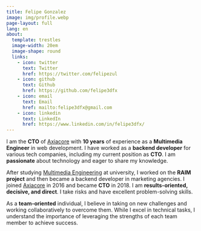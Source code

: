 ```yaml
---
title: Felipe Gonzalez
image: img/profile.webp
page-layout: full
lang: en
about:
  template: trestles
  image-width: 20em
  image-shape: round
  links:
    - icon: twitter
      text: Twitter
      href: https://twitter.com/felipezul
    - icon: github
      text: Github
      href: https://github.com/felipe3dfx
    - icon: email
      text: Email
      href: mailto:felipe3dfx@gmail.com
    - icon: linkedin
      text: LinkedIn
      href: https://www.linkedin.com/in/felipe3dfx/
---
```


I am the **CTO** of [Axiacore](https://axiacore.com) with **10 years** of experience as a **Multimedia Engineer** in web development. I have worked as a **backend developer** for various tech companies, including my current position as **CTO**. I am **passionate** about technology and eager to share my knowledge.

After studying [Multimedia Engineering](https://www.umng.edu.co/programas/pregrados/ingenieria-multimedia) at university, I worked on the **RAIM project** and then became a backend developer in marketing agencies. I joined [Axiacore](https://axiacore.com) in 2016 and became **CTO** in 2018. I am **results-oriented, decisive, and direct**. I take risks and have excellent problem-solving skills.

As a **team-oriented** individual, I believe in taking on new challenges and working collaboratively to overcome them. While I excel in technical tasks, I understand the importance of leveraging the strengths of each team member to achieve success.
